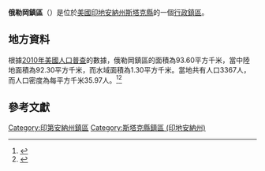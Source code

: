 {{noteTA
|G1=USState
|G2=地名
|G3=Unit
}}
{{Infobox settlement
|official_name            = 俄勒岡鎮區
|native_name = Oregon Township
|settlement_type          = [[行政鎮區|行政鎮區]]
|image_skyline            = 
|imagesize                = 
|image_map                = Map highlighting Oregon Township, Starke County, Indiana.svg
|mapsize                  = 250px
|pushpin_map  =USA Indiana
|pushpin_label = 俄勒岡鎮區
|pushpin_label_position   = top
|pushpin_map_caption      = 俄勒岡鎮區在印地安納州的位置
|subdivision_type         = [[世界政區索引|國家]]
|subdivision_type1        = [[美国州份|州份]]
|subdivision_type2        = [[印地安納州行政区划|縣]]
|subdivision_name         = [[美国|美国]]
|subdivision_name1        = [[印地安納州|印地安納州]]
|subdivision_name2        = [[斯塔克縣_(印地安納州)|斯塔克縣]]
|elevation_ft             = 709
|elevation_m              = 216
|timezone                 = [[北美东部時區|北美东部時區]]
|area_total_km2           = 93.60
|area_land_km2            = 92.30
|area_water_km2           = 1.30
|area_total_sq_mi         = 
|area_land_sq_mi          = 
|area_water_sq_mi         = 
|population_as_of         = [[2010年美國人口普查|2010]]
|population_footnotes     = 
|population_total         = 3367
|population_density_km2   = auto
|population_density_sq_mi = auto
|utc_offset               = -5
|coordinates              = {{coord|41|23|34|N|86|31|40|W|type:city_region:US-AL_source:GNS-enwiki|display=inline,title}}
| coor_pinpoint           = 
| coordinates_footnotes   = 
|timezone_DST             = EDT
|utc_offset_DST           = -4
|postal_code_type         = [[美國郵區編號|郵區編號]]
|postal_code              = 46531, 46532, 46574
|area_code                = {{link-en|电话区号574|Area code 574|574}}
|blank_name = [[地名信息系统|GNIS ID]]
|blank_info = 453604
}}
'''俄勒岡鎮區'''（{{lang-en|Oregon Township}}）是位於[[美國|美國]][[印地安納州|印地安納州]][[斯塔克縣_(印地安納州)|斯塔克縣]]的一個[[行政鎮區|行政鎮區]]。

== 地方資料 ==
根據[[2010年美國人口普查|2010年美國人口普查]]的數據，俄勒岡鎮區的面積為93.60平方千米，當中陸地面積為92.30平方千米，而水域面積為1.30平方千米。當地共有人口3367人，而人口密度為每平方千米35.97人。<ref name="GR8">{{cite web|url=http://factfinder2.census.gov|publisher=[[美国人口调查局|美国人口调查局]]|accessdate=2011-05-14|title=American FactFinder|archive-date=2013-09-11|archive-url=https://web.archive.org/web/20130911234518/http://factfinder2.census.gov/|dead-url=no}}</ref><ref>{{cite web|url=https://www.citypopulation.de/en/usa/indiana/admin/|title=USA: Indiana (Counties and Townships) - City Population|access-date=2020-08-21|archive-date=2020-04-22|archive-url=https://web.archive.org/web/20200422090607/https://www.citypopulation.de/en/usa/indiana/admin/}}</ref>

== 參考文獻 ==
{{reflist}}

{{斯塔克縣 (印地安納州)}}

{{DEFAULTSORT:Oregon Township}}
[[Category:印第安納州鎮區|Category:印第安納州鎮區]]
[[Category:斯塔克縣鎮區_(印地安納州)|Category:斯塔克縣鎮區 (印地安納州)]]

{{Indiana-geo-stub}}